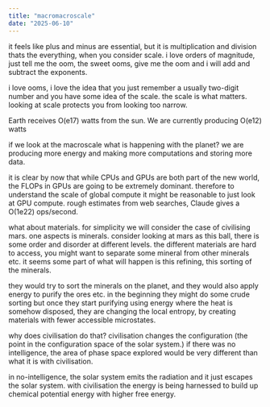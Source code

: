 ```yaml
---
title: "macromacroscale"
date: "2025-06-10"
---
```


it feels like plus and minus are essential, but it is multiplication and division thats the everything, when you consider scale. i love orders of magnitude, just tell me the oom, the sweet ooms, give me the oom and i will add and subtract the exponents.

i love ooms, i love the idea that you just remember a usually two-digit number and you have some idea of the scale. the scale is what matters. looking at scale protects you from looking too narrow.

Earth receives O(e17) watts from the sun. We are currently producing O(e12) watts

if we look at the macroscale what is happening with the planet? we are producing more energy and making more computations and storing more data.

it is clear by now that while CPUs and GPUs are both part of the new world, the FLOPs in GPUs are going to be extremely dominant. therefore to understand the scale of global compute it might be reasonable to just look at GPU compute. rough estimates from web searches, Claude gives a O(1e22) ops/second.

what about materials. for simplicity we will consider the case of civilising mars. one aspects is minerals. consider looking at mars as this ball, there is some order and disorder at different levels. the different materials are hard to access, you might want to separate some mineral from other minerals etc. it seems some part of what will happen is this refining, this sorting of the minerals.

they would try to sort the minerals on the planet, and they would also apply energy to purify the ores etc. in the beginning they might do some crude sorting but once they start purifying using energy where the heat is somehow disposed, they are changing the local entropy, by creating materials with fewer accessible microstates.

why does civilisation do that? civilisation changes the configuration (the point in the configuration space of the solar system.) if there was no intelligence, the area of phase space explored would be very different than what it is with civilisation.

in no-intelligence, the solar system emits the radiation and it just escapes the solar system. with civilisation the energy is being harnessed to build up chemical potential energy with higher free energy.